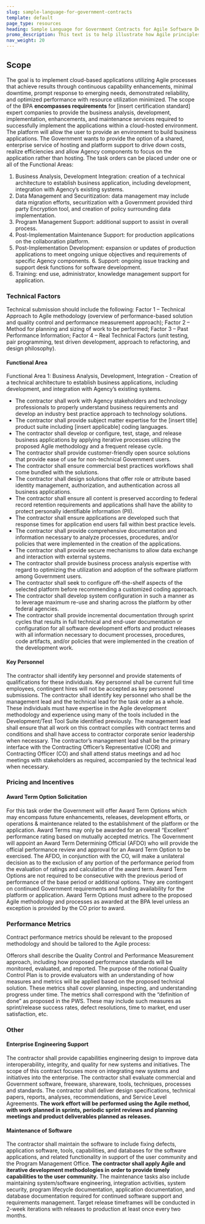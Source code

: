 ```yaml
---
slug: sample-language-for-government-contracts
template: default
page_type: resources
heading: Sample Language for Government Contracts for Agile Software Development Services
promo_description: This text is to help illustrate how Agile principles may be applied. It is not intended to set new policy or serve as default contract language.
nav_weight: 20
---
```

## Scope

The goal is to implement cloud-based applications utilizing Agile processes that achieve results through continuous capability enhancements, minimal downtime, prompt response to emerging needs, demonstrated reliability, and optimized performance with resource utilization minimized. The scope of the BPA **encompasses requirements** for [insert certification standard] expert companies to provide the business analysis, development, implementation, enhancements, and maintenance services required to successfully implement the applications within a cloud-hosted environment.  The platform will allow the user to provide an environment to build business applications.  The Government wants to provide the option of a shared, enterprise service of hosting and platform support to drive down costs, realize efficiencies and allow Agency components to focus on the application rather than hosting.  The task orders can be placed under one or all of the Functional Areas: 

1. Business Analysis, Development Integration: creation of a technical architecture to establish business application, including development, integration with Agency’s existing systems.
2. Data Management and Securitization: data management may include data migration efforts, securitization with a Government provided third party Encryption tool, and creation of policy surrounding data implementation.
3. Program Management Support: additional support to assist in overall process.
4. Post-Implementation Maintenance Support: for production applications on the collaboration platform.
5. Post-Implementation Development: expansion or updates of production applications to meet ongoing unique objectives and requirements of specific Agency components. 6. Support: ongoing issue tracking and support desk functions for software development.
6. Training: end use, administrator, knowledge management support for application.

### Technical Factors

Technical submission should include the following: Factor 1 – Technical Approach to Agile methodology (overview of performance-based solution and quality control and performance measurement approach); Factor 2 – Method for planning and sizing of work to be performed; Factor 3 – Past Performance Information; Factor 4 – Real Technical Factors (unit testing, pair programming, test driven development, approach to refactoring, and design philosophy). 

#### Functional Area
Functional Area 1:  Business Analysis, Development, Integration - Creation of a technical architecture to establish business applications, including development, and integration with Agency’s existing systems.

- The contractor shall work with Agency stakeholders and technology professionals to properly understand business requirements and develop an industry best practice approach to technology solutions.
- The contractor shall provide subject matter expertise for the [insert title] product suite including [insert applicable] coding languages.
- The contractor shall develop or configure, test, stage, and release business applications by applying iterative processes utilizing the proposed Agile methodology and a frequent release cycle.
- The contractor shall provide customer-friendly open source solutions that provide ease of use for non-technical Government users.
-	The contractor shall ensure commercial best practices workflows shall come bundled with the solutions.
-	The contractor shall design solutions that offer role or attribute based identity management, authorization, and authentication across all business applications. 
-	The contractor shall ensure all content is preserved according to federal record retention requirements and applications shall have the ability to protect personally identifiable information (PII).
-	The contractor shall ensure applications are developed such that response times for application end users fall within best practice levels.
-	The contractor shall provide comprehensive documentation and information necessary to analyze processes, procedures, and/or policies that were implemented in the creation of the applications.
-	The contractor shall provide secure mechanisms to allow data exchange and interaction with external systems.
-	The contractor shall provide business process analysis expertise with regard to optimizing the utilization and adoption of the software platform among Government users.
-	The contractor shall seek to configure off-the-shelf aspects of the selected platform before recommending a customized coding approach.
-	The contractor shall develop system configuration in such a manner as to leverage maximum re-use and sharing across the platform by other federal agencies.
-	The contractor shall provide incremental documentation through sprint cycles that results in full technical and end-user documentation or configuration for all software development efforts and product releases with all information necessary to document processes, procedures, code artifacts, and/or policies that were implemented in the creation of the development work.

#### Key Personnel

The contractor shall identify key personnel and provide statements of qualifications for these individuals. Key personnel shall be current full time employees, contingent hires will not be accepted as key personnel submissions. The contractor shall identify key personnel who shall be the management lead and the technical lead for the task order as a whole. These individuals must have expertise in the Agile development methodology and experience using many of the tools included in the Development/Test Tool Suite identified previously.  The management lead shall ensure that all work on this contract complies with contract terms and conditions and shall have access to contractor corporate senior leadership when necessary. The contractor’s management lead shall be the primary interface with the Contracting Officer’s Representative (COR) and Contracting Officer (CO) and shall attend status meetings and ad hoc meetings with stakeholders as required, accompanied by the technical lead when necessary.

### Pricing and Incentives

#### Award Term Option Solicitation
For this task order the Government will offer Award Term Options which may encompass future enhancements, releases, development efforts, or operations & maintenance related to the establishment of the platform or the application. Award Terms may only be awarded for an overall “Excellent” performance rating based on mutually accepted metrics.  The Government will appoint an Award Term Determining Official (AFDO) who will provide the official performance review and approval for an Award Term Option to be exercised.  The AFDO, in conjunction with the CO, will make a unilateral decision as to the exclusion of any portion of the performance period from the evaluation of ratings and calculation of the award term.  Award Term Options are not required to be consecutive with the previous period of performance of the base period or additional options.  They are contingent on continued Government requirements and funding availability for the platform or application.  Award Term Options must adhere to the proposed Agile methodology and processes as awarded at the BPA level unless an exception is provided by the CO prior to award.

### Performance Metrics

Contract performance metrics should be relevant to the proposed methodology and should be tailored to the Agile process:

Offerors shall describe the Quality Control and Performance Measurement approach, including how proposed performance standards will be monitored, evaluated, and reported. The purpose of the notional Quality Control Plan is to provide evaluators with an understanding of how measures and metrics will be applied based on the proposed technical solution. These metrics shall cover planning, inspecting, and understanding progress under time. The metrics shall correspond with the “definition of done” as proposed in the PWS. These may include such measures as sprint/release success rates, defect resolutions, time to market, end user satisfaction, etc.

### Other 

#### Enterprise Engineering Support

The contractor shall provide capabilities engineering design to improve data interoperability, integrity, and quality for new systems and initiatives.  The scope of this contract focuses more on integrating new systems and initiatives into the enterprise.  The contractor shall evaluate commercial and Government software, freeware, shareware, tools, techniques, processes and standards.  The contractor shall deliver design specifications, technical papers, reports, analyses, recommendations, and Service Level Agreements. **The work effort will be performed using the Agile method, with work planned in sprints, periodic sprint reviews and planning meetings and product deliverables planned as releases.**

#### Maintenance of Software

The contractor shall maintain the software to include fixing defects, application software, tools, capabilities, and databases for the software applications, and related functionality in support of the user community and the Program Management Office. **The contractor shall apply Agile and iterative development methodologies in order to provide timely capabilities to the user community.** The maintenance tasks also include maintaining system/software engineering, integration activities, system security, program lifecycle documentation, application documentation, and database documentation required for continued software support and requirements management. Target release timeframes will be conducted in 2-week iterations with releases to production at least once every two months. 

